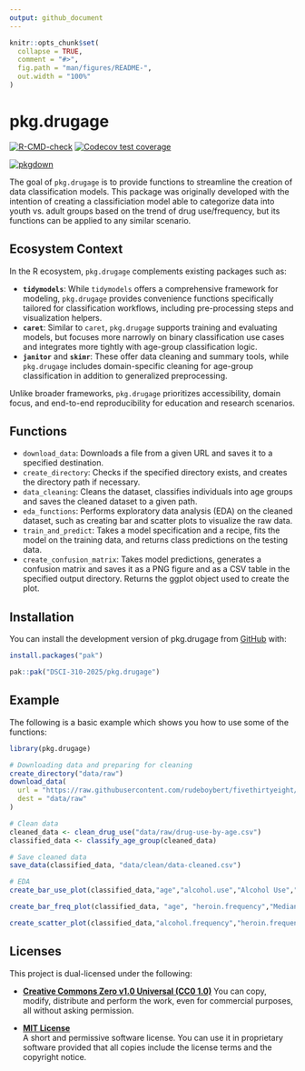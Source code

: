 ```yaml
---
output: github_document
---
```


<!-- README.md is generated from README.Rmd. Please edit that file -->

```r
knitr::opts_chunk$set(
  collapse = TRUE,
  comment = "#>",
  fig.path = "man/figures/README-",
  out.width = "100%"
)
```

# pkg.drugage

<!-- badges: start -->
[![R-CMD-check](https://github.com/DSCI-310-2025/pkg.drugage/actions/workflows/R-CMD-check.yaml/badge.svg)](https://github.com/DSCI-310-2025/pkg.drugage/actions/workflows/R-CMD-check.yaml)
[![Codecov test coverage](https://codecov.io/gh/DSCI-310-2025/pkg.drugage/graph/badge.svg)](https://app.codecov.io/gh/DSCI-310-2025/pkg.drugage)

[![pkgdown](https://github.com/DSCI-310-2025/pkg.drugage/actions/workflows/pkgdown.yaml/badge.svg)](https://dsci-310-2025.github.io/pkg.drugage/)
<!-- badges: end -->

The goal of `pkg.drugage` is to provide functions to streamline the creation of data classification models. This package was originally developed with the intention of creating a classificiation model able to categorize data into youth vs. adult groups based on the trend of drug use/frequency, but its functions can be applied to any similar scenario.

## Ecosystem Context

In the R ecosystem, `pkg.drugage` complements existing packages such as:

- **`tidymodels`**: While `tidymodels` offers a comprehensive framework for modeling, `pkg.drugage` provides convenience functions specifically tailored for classification workflows, including pre-processing steps and visualization helpers.
- **`caret`**: Similar to `caret`, `pkg.drugage` supports training and evaluating models, but focuses more narrowly on binary classification use cases and integrates more tightly with age-group classification logic.
- **`janitor`** and **`skimr`**: These offer data cleaning and summary tools, while `pkg.drugage` includes domain-specific cleaning for age-group classification in addition to generalized preprocessing.

Unlike broader frameworks, `pkg.drugage` prioritizes accessibility, domain focus, and end-to-end reproducibility for education and research scenarios.


## Functions

- `download_data`: Downloads a file from a given URL and saves it to a specified destination.
- `create_directory`: Checks if the specified directory exists, and creates the directory path if necessary.
- `data_cleaning`: Cleans the dataset, classifies individuals into age groups and saves the cleaned dataset to a given path.
- `eda_functions`: Performs exploratory data analysis (EDA) on the cleaned dataset, such as creating bar and scatter plots to visualize the raw data.
- `train_and_predict`: Takes a model specification and a recipe, fits the model on the training data, and returns class predictions on the testing data.
- `create_confusion_matrix`: Takes model predictions, generates a confusion matrix and saves it as a PNG figure and as a CSV table in the specified output directory. Returns the ggplot object used to create the plot.


## Installation

You can install the development version of pkg.drugage from
[GitHub](https://github.com/) with:

``` r
install.packages("pak")

pak::pak("DSCI-310-2025/pkg.drugage")
```

## Example

The following is a basic example which shows you how to use some of the functions:

``` r
library(pkg.drugage)

# Downloading data and preparing for cleaning
create_directory("data/raw")
download_data(
  url = "https://raw.githubusercontent.com/rudeboybert/fivethirtyeight/refs/heads/master/data-raw/drug-use-by-age/drug-use-by-age.csv",
  dest = "data/raw"
)

# Clean data
cleaned_data <- clean_drug_use("data/raw/drug-use-by-age.csv")
classified_data <- classify_age_group(cleaned_data)

# Save cleaned data
save_data(classified_data, "data/clean/data-cleaned.csv")

# EDA
create_bar_use_plot(classified_data,"age","alcohol.use","Alcohol Use","Age","Proportion","dodgerblue","output/eda-test/test1.png")

create_bar_freq_plot(classified_data, "age", "heroin.frequency","Median Heroin Use Frequency in the Past Year by Age", "Age", "Median Frequency", "salmon", "output/eda-test/test3.png")

create_scatter_plot(classified_data,"alcohol.frequency","heroin.frequency","age","Relationship Between Alcohol and Heroin Frequency Use","Alcohol Median Frequency","Heroin Median Frequency","output/eda-test/test5.png")
```

## Licenses

This project is dual-licensed under the following:

- **[Creative Commons Zero v1.0 Universal (CC0 1.0)](https://creativecommons.org/publicdomain/zero/1.0/)**
  You can copy, modify, distribute and perform the work, even for commercial
  purposes, all without asking permission.

- **[MIT License](LICENSE.md)**  
  A short and permissive software license. You can use it in proprietary
  software provided that all copies include the license terms and the
  copyright notice.
